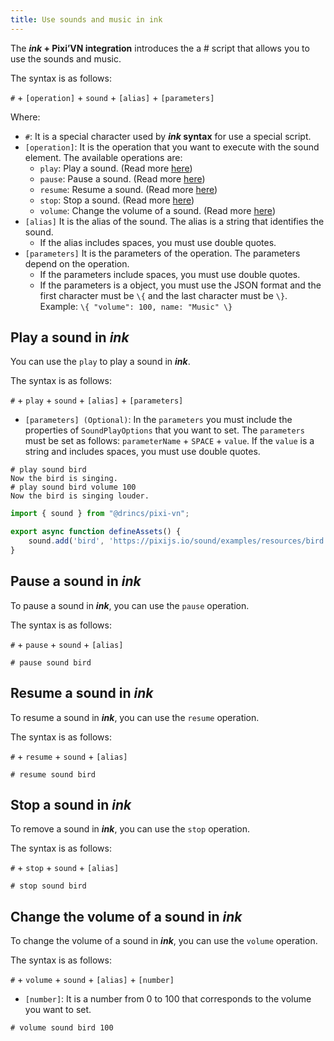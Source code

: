 ```yaml
---
title: Use sounds and music in ink
---
```


The ***ink* + Pixi’VN integration** introduces the a # script that allows you to use the <DynamicLink href="/start/sound">sounds and music</DynamicLink>.

The syntax is as follows:

`#` + `[operation]` + `sound` + `[alias]` + `[parameters]`

Where:

* `#`: It is a special character used by ***ink* syntax** for use a special script.
* `[operation]`: It is the operation that you want to execute with the sound element. The available operations are:
  * `play`: Play a sound. (Read more [here](#play-a-sound-in-ink))
  * `pause`: Pause a sound. (Read more [here](#pause-a-sound-in-ink))
  * `resume`: Resume a sound. (Read more [here](#resume-a-sound-in-ink))
  * `stop`: Stop a sound. (Read more [here](#stop-a-sound-in-ink))
  * `volume`: Change the volume of a sound. (Read more [here](#change-the-volume-of-a-sound-in-ink))
* `[alias]` It is the alias of the sound. The alias is a string that identifies the sound.
  * If the alias includes spaces, you must use double quotes.
* `[parameters]` It is the parameters of the operation. The parameters depend on the operation.
  * If the parameters include spaces, you must use double quotes.
  * If the parameters is a object, you must use the JSON format and the first character must be `\{` and the last character must be `\}`. Example: `\{ "volume": 100, name: "Music" \}`

<Sandbox
  template="nqflhd"
  entry="/src/ink/start.ink,/src/utils/assets-utility.ts"
/>

## Play a sound in *ink*

You can use the `play` to play a sound in ***ink***.

The syntax is as follows:

`#` + `play` + `sound` + `[alias]` + `[parameters]`

* `[parameters] (Optional)`: In the `parameters` you must include the properties of `SoundPlayOptions` that you want to set. The `parameters` must be set as follows: `parameterName` + `SPACE` + `value`. If the `value` is a string and includes spaces, you must use double quotes.

```ink tab="ink/start.ink"
# play sound bird
Now the bird is singing.
# play sound bird volume 100
Now the bird is singing louder.
```

```ts tab="utils/defineAssets.ts"
import { sound } from "@drincs/pixi-vn";

export async function defineAssets() {
    sound.add('bird', 'https://pixijs.io/sound/examples/resources/bird.mp3');
}
```

## Pause a sound in *ink*

To pause a sound in ***ink***, you can use the `pause` operation.

The syntax is as follows:

`#` + `pause` + `sound` + `[alias]`

```ink
# pause sound bird
```

## Resume a sound in *ink*

To resume a sound in ***ink***, you can use the `resume` operation.

The syntax is as follows:

`#` + `resume` + `sound` + `[alias]`

```ink
# resume sound bird
```

## Stop a sound in *ink*

To remove a sound in ***ink***, you can use the `stop` operation.

The syntax is as follows:

`#` + `stop` + `sound` + `[alias]`

```ink
# stop sound bird
```

## Change the volume of a sound in *ink*

To change the volume of a sound in ***ink***, you can use the `volume` operation.

The syntax is as follows:

`#` + `volume` + `sound` + `[alias]` + `[number]`

* `[number]`: It is a number from 0 to 100 that corresponds to the volume you want to set.

```ink
# volume sound bird 100
```
